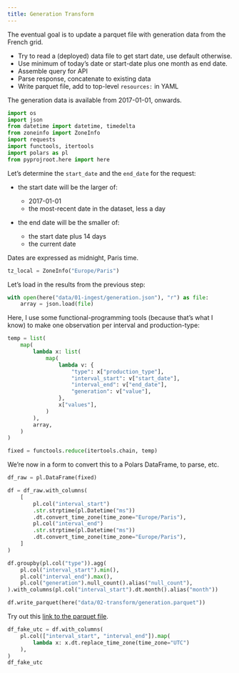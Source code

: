```yaml
---
title: Generation Transform
---
```


The eventual goal is to update a parquet file with generation data from the French grid.

- Try to read a (deployed) data file to get start date, use default otherwise.
- Use minimum of today's date or start-date plus one month as end date.
- Assemble query for API
- Parse response, concatenate to existing data
- Write parquet file, add to top-level `resources:` in YAML

The generation data is available from 2017-01-01, onwards.

```python
import os
import json
from datetime import datetime, timedelta
from zoneinfo import ZoneInfo
import requests
import functools, itertools
import polars as pl
from pyprojroot.here import here

```

Let's determine the `start_date` and the `end_date` for the request:

- the start date will be the larger of:

  - 2017-01-01
  - the most-recent date in the dataset, less a day

- the end date will be the smaller of:
  - the start date plus 14 days
  - the current date

Dates are expressed as midnight, Paris time.

```python
tz_local = ZoneInfo("Europe/Paris")
```

Let's load in the results from the previous step:

```python
with open(here("data/01-ingest/generation.json"), "r") as file:
    array = json.load(file)
```

Here, I use some functional-programming tools (because that's what I know) to make one observation per interval and production-type:

```python
temp = list(
    map(
        lambda x: list(
            map(
                lambda v: {
                    "type": x["production_type"],
                    "interval_start": v["start_date"],
                    "interval_end": v["end_date"],
                    "generation": v["value"],
                },
                x["values"],
            )
        ),
        array,
    )
)

fixed = functools.reduce(itertools.chain, temp)
```

We're now in a form to convert this to a Polars DataFrame, to parse, etc.

```python
df_raw = pl.DataFrame(fixed)
```

```python
df = df_raw.with_columns(
    [
        pl.col("interval_start")
        .str.strptime(pl.Datetime("ms"))
        .dt.convert_time_zone(time_zone="Europe/Paris"),
        pl.col("interval_end")
        .str.strptime(pl.Datetime("ms"))
        .dt.convert_time_zone(time_zone="Europe/Paris"),
    ]
)
```

```python
df.groupby(pl.col("type")).agg(
    pl.col("interval_start").min(),
    pl.col("interval_end").max(),
    pl.col("generation").null_count().alias("null_count"),
).with_columns(pl.col("interval_start").dt.month().alias("month"))
```

```python
df.write_parquet(here("data/02-transform/generation.parquet"))
```

Try out this [link to the parquet file](/data/02-transform/generation.parquet).

```python
df_fake_utc = df.with_columns(
    pl.col(["interval_start", "interval_end"]).map(
        lambda x: x.dt.replace_time_zone(time_zone="UTC")
    ),
)
df_fake_utc
```

